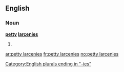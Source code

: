 ==English==

===Noun===
'''[[petty]] [[larceny|larcenies]]'''

# {{plural of|petty larceny}}

[[Category:English plurals ending in "-ies"]]

[[ar:petty larcenies]]
[[fr:petty larcenies]]
[[no:petty larcenies]]